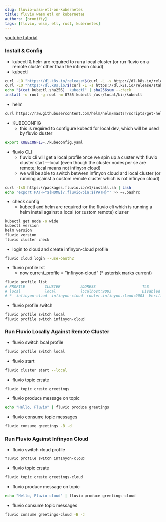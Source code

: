 ```yaml
---
slug: fluvio-wasm-etl-on-kubernetes
title: fluvio wasm etl on kubernetes
authors: [bronifty]
tags: [fluvio, wasm, etl, rust, kubernetes]
---
```


[youtube tutorial](https://youtu.be/_vP5KlbO6og)

### Install & Config

- kubectl & helm are required to run a local cluster (or run fluvio on a remote cluster other than the infinyon cloud)
- kubectl

```bash
curl -LO "https://dl.k8s.io/release/$(curl -L -s https://dl.k8s.io/release/stable.txt)/bin/linux/amd64/kubectl"
curl -LO "https://dl.k8s.io/$(curl -L -s https://dl.k8s.io/release/stable.txt)/bin/linux/amd64/kubectl.sha256"
echo "$(cat kubectl.sha256)  kubectl" | sha256sum --check
install -o root -g root -m 0755 kubectl /usr/local/bin/kubectl
```

- helm

```bash
curl https://raw.githubusercontent.com/helm/helm/master/scripts/get-helm-3 | bash
```

- KUBECONFIG
  - this is required to configure kubectl for local dev, which will be used by fluvio cluster

```bash
export KUBECONFIG=./kubeconfig.yaml
```

- fluvio CLI
  - fluvio cli will get a local profile once we spin up a cluster with fluvio cluster start —local (even though the cluster nodes per se are remote; local means not infinyon cloud)
  - we will be able to switch between infinyon cloud and local cluster (or running against a custom remote cluster which is not infinyon cloud)

```bash
curl -fsS https://packages.fluvio.io/v1/install.sh | bash
echo 'export PATH="${HOME}/.fluvio/bin:${PATH}"' >> ~/.bashrc
```

- check config
  - kubectl and helm are required for the fluvio cli which is running a helm install against a local (or custom remote) cluster

```bash
kubectl get node -o wide
kubectl version
helm version
fluvio version
fluvio cluster check
```

- login to cloud and create infinyon-cloud profile

```bash
fluvio cloud login --use-oauth2
```

- fluvio profile list
  - now current_profile = "infinyon-cloud” (\* asterisk marks current)

```bash
fluvio profile list
# PROFILE         CLUSTER         ADDRESS                     TLS
# local           local           localhost:9003              Disabled
# *  infinyon-cloud  infinyon-cloud  router.infinyon.cloud:9003  Verified
```

- fluvio profile switch

```bash
fluvio profile switch local
fluvio profile switch infinyon-cloud
```

### Run Fluvio Locally Against Remote Cluster

- fluvio switch local profile

```bash
fluvio profile switch local
```

- fluvio start

```bash
fluvio cluster start --local
```

- fluvio topic create

```bash
fluvio topic create greetings
```

- fluvio produce message on topic

```bash
echo "Hello, Fluvio" | fluvio produce greetings
```

- fluvio consume topic messages

```bash
fluvio consume greetings -B -d
```

###

### Run Fluvio Against Infinyon Cloud

- fluvio switch cloud profile

```bash
fluvio profile switch infinyon-cloud
```

- fluvio topic create

```bash
fluvio topic create greetings-cloud
```

- fluvio produce message on topic

```bash
echo "Hello, Fluvio cloud" | fluvio produce greetings-cloud
```

- fluvio consume topic messages

```bash
fluvio consume greetings-cloud -B -d
```
